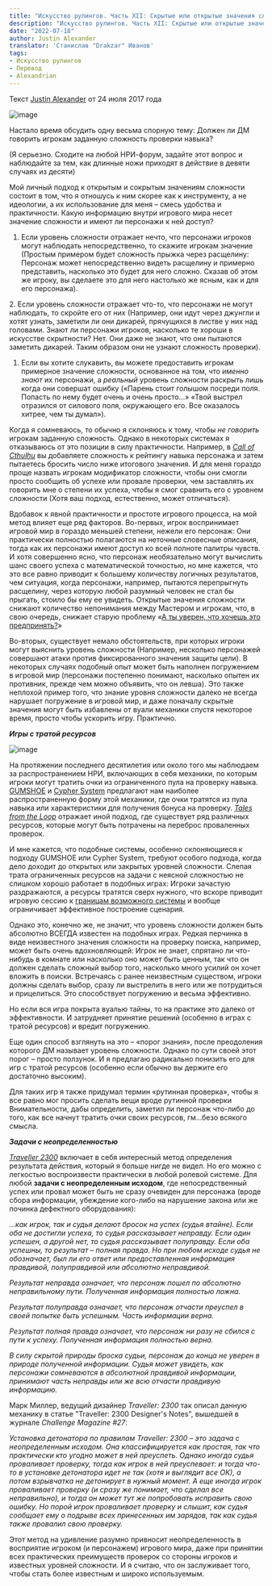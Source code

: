 ```yaml
---
title: "Искусство рулингов. Часть XII: Скрытые или открытые значения сложности"
description: "Искусство рулингов. Часть XII: Скрытые или открытые значения сложности- перевод статьи Джастина Александера."
date: "2022-07-18"
author: Justin Alexander
translator: 'Станислав "Drakzar" Иванов'
tags:
- Искусство рулингов
- Перевод
- Alexandrian
---
```


Текст [Justin Alexander](https://vk.com/away.php?to=https://thealexandrian.net/about&cc_key=) от 24 июля 2017 года

![image](https://cyborgsandmages.com/images/iskusstvo-rulingov-12-1.jpg)

Настало время обсудить одну весьма спорную тему: Должен ли ДМ говорить игрокам заданную сложность проверки навыка?

(Я серьезно. Сходите на любой НРИ-форум, задайте этот вопрос и наблюдайте за тем, как длинные ножи приходят в действие в девяти случаях из десяти)

Мой личный подход к открытым и сокрытым значениям сложности состоит в том, что я отношусь к ним скорее как к инструменту, а не идеологии, а их использование для меня – смесь удобства и практичности. Какую информацию внутри игрового мира несет значение сложности и имеют ли персонажи к ней доступ?

1. Если уровень сложности отражает нечто, что персонажи игроков могут наблюдать непосредственно, то скажите игрокам значение (Простым примером будет сложность прыжка через расщелину: Персонаж может непосредственно видеть расщелину и примерно представить, насколько это будет для него сложно. Сказав об этом же игроку, вы сделаете это для него настолько же ясным, как и для его персонажа).

2\. Если уровень сложности отражает что-то, что персонажи не могут наблюдать, то скройте его от них (Например, они идут через джунгли и хотят узнать, заметили ли они дикарей, прячущихся в листве у них над головами. Знают ли персонажи игроков, насколько те хороши в искусстве скрытности? Нет. Они даже не знают, что они пытаются заметить дикарей. Таким образом они не узнают сложность проверки).

1. Если вы хотите слукавить, вы можете предоставить игрокам примерное значение сложности, основанное на том, что _именно знают_ их персонажи, а _реальный_ уровень сложности раскрыть лишь когда они совершат ошибку («Парень стоит голышом посреди поля. Попасть по нему будет очень и очень просто…» «Твой выстрел отразился от силового поля, окружающего его. Все оказалось хитрее, чем ты думал»).

Когда я сомневаюсь, то обычно я склоняюсь к тому, чтобы _не говорить_ игрокам заданную сложность. Однако в некоторых системах я отказываюсь от это позиции в силу практичности. Например, в [_Call of Cthulhu_](https://vk.com/away.php?to=http%3A%2F%2Fwww.amazon.com%2Fexec%2Fobidos%2FASIN%2F1568824300%2Fdigitalcomi0a-20&cc_key=) вы добавляете сложность к рейтингу навыка персонажа и затем пытаетесь бросить число ниже итогового значения. И для меня гораздо проще назвать игрокам модификатор сложности, чтобы они смогли просто сообщить об успехе или провале проверки, чем заставлять их говорить мне о степени их успеха, чтобы я смог сравнить его с уровнем сложности (Хотя ваш подход, естественно, может отличаться).

Вдобавок к явной практичности и простоте игрового процесса, на мой метод влияет еще ряд факторов. Во-первых, игрок воспринимает игровой мир в гораздо меньшей степени, нежели его персонаж: Они практически полностью полагаются на неточные словесные описания, тогда как их персонажи имеют доступ ко всей полноте палитры чувств. И хотя совершенно ясно, что персонаж необязательно могут вычислить шанс своего успеха с математической точностью, но мне кажется, что это все равно приводит к большему количеству логичных результатов, чем ситуация, когда персонажи, например, пытаются перепрыгнуть расщелину, через которую любой разумный человек не стал бы прыгать, стоило бы ему ее увидеть. Открытые значения сложности снижают количество непонимания между Мастером и игрокам, что, в свою очередь, снижает старую проблему «[А ты уверен, что хочешь это предпринять?](https://vk.com/away.php?to=https%3A%2F%2Fthealexandrian.net%2Fwordpress%2F37960%2Froleplaying-games%2Fart-of-rulings-part-2-intention-and-method&cc_key=)»

Во-вторых, существует немало обстоятельств, при которых игроки могут выяснить уровень сложности (Например, несколько персонажей совершают атаки против фиксированного значения защиты цели). В некоторых случаях подобный опыт может быть наполнен погружением в игровой мир (персонажи постепенно понимают, насколько опытен их противник, прежде чем можно объявить, что он левша). Это также неплохой пример того, что знание уровня сложности далеко не всегда нарушает погружение в игровой мир, и даже поначалу скрытые значения могут быть избавлены от вуали механики спустя некоторое время, просто чтобы ускорить игру. Практично.

**_Игры с тратой ресурсов_**

![image](https://cyborgsandmages.com/images/iskusstvo-rulingov-12-2.jpg)

На протяжении последнего десятилетия или около того мы наблюдаем за распространением НРИ, включающих в себя механики, по которым игроки могут тратить очки из ограниченного пула на проверку навыка. [GUMSHOE](https://vk.com/away.php?to=https%3A%2F%2Fthealexandrian.net%2Fwordpress%2F35587%2Froleplaying-games%2Ftrail-of-cthulhu-cheat-sheet&cc_key=) и [Cypher System](https://vk.com/away.php?to=https%3A%2F%2Fthealexandrian.net%2Fwordpress%2F35046%2Froleplaying-games%2Fnumenera-system-cheat-sheet-final-version&cc_key=) предлагают нам наиболее распространенную форму этой механики, где очки тратятся из пула навыка или характеристики для получения бонуса на проверку. [_Tales from the Loop_](https://vk.com/away.php?to=https%3A%2F%2Fthealexandrian.net%2Fwordpress%2F39087%2Froleplaying-games%2Ftales-from-the-loop-system-cheat-sheet&cc_key=) отражает иной подход, где существует ряд различных ресурсов, которые могут быть потрачены на переброс проваленных проверок.

И мне кажется, что подобные системы, особенно склоняющиеся к подходу GUMSHOE или Cypher System, требуют особого подхода, когда дело доходит до открытых или закрытых уровней сложности. Слепая трата ограниченных ресурсов на задачи с неясной сложностью не слишком хорошо работает в подобных играх: Игроки зачастую раздражаются, а ресурсы тратятся сверх нужного, что вскоре приводит игровую сессию к [границам возможного системы](https://vk.com/away.php?to=https%3A%2F%2Fthealexandrian.net%2Fwordpress%2F5813%2Froleplaying-games%2Fhard-system-limits-in-scenario-design&cc_key=) и вообще ограничивает эффективное построение сценария.

Однако это, конечно же, не значит, что уровень сложности должен быть абсолютно ВСЕГДА известен на подобных играх. Редкая перчинка в виде неизвестного значения сложности на проверку поиска, например, может быть очень вдохновляющей: Игрок не знает, спрятано ли что-нибудь в комнате или насколько оно может быть ценным, так что он должен сделать сложный выбор того, насколько много усилий он хочет вложить в поиски. Встречаясь с ранее неизвестным существом, игроки должны сделать выбор, сразу ли выстрелить в него или же потрудиться и прицелиться. Это способствует погружению и весьма эффективно.

Но если вся игра покрыта вуалью тайны, то на практике это далеко от эффективности. И затрудняет принятие решений (особенно в играх с тратой ресурсов) и вредит погружению.

Еще один способ взглянуть на это – «порог знания», после преодоления которого ДМ называет уровень сложности. Однако по сути своей этот порог – просто ползунок. И я предлагаю радикально понизить его для игр с тратой ресурсов (особенно если обычно вы держите его достаточно высоким).

Для таких игр я также придумал термин «рутинная проверка», чтобы я все равно мог просить сделать вещи вроде рутинной проверки Внимательности, дабы определить, заметил ли персонаж что-либо до того, как все начнут тратить очки своих ресурсов, гм…безо всякого смысла.

**_Задачи с неопределенностью_**

[_Traveller 2300_](https://vk.com/away.php?to=http%3A%2F%2Fwww.amazon.com%2Fexec%2Fobidos%2FASIN%2F0943580161%2Fdigitalcomi0a-20&cc_key=) включает в себя интересный метод определения результата действия, который я больше нигде не видел. Но его можно с легкостью воспроизвести практически в любой ролевой системе. Для любой **задачи с неопределенным исходом**, где непосредственный успех или провал может быть не сразу очевиден для персонажа (вроде сбора информации, убеждение кого-либо на нарушение закона или же починка дефектного оборудования):

_…как игрок, так и судья делают бросок на успех (судья втайне). Если оба не достигли успеха, то судья рассказывает неправду. Если один успешен, а другой нет, то судья рассказывает полуправду. Если оба успешны, то результат – полная правда. Но при любом исходе судья не обозначает, был ли его ответ или предоставленная информация правдивой, полуправдивой или абсолютно неправдивой._

_Результат неправда означает, что персонаж пошел по абсолютно неправильному пути. Полученная информация полностью ложна._

_Результат полуправда означает, что персонаж отчасти преуспел в своей попытке быть успешным. Часть информации верна._

_Результат полная правда означает, что персонаж ни разу не сбился с пути к успеху. Полученная информация полностью верна._

_В силу скрытой природы броска судьи, персонаж до конца не уверен в природе полученной информации. Судья может увидеть, как персонажи сомневаются в абсолютной правдивой информации, принимают часть неправды или же всю отчасти правдивую информацию._

Марк Миллер, ведущий дизайнер _Traveller: 2300_ так описал данную механику в статье "Traveller: 2300 Designer's Notes", вышедшей в журнале _Challenge Magazine #27_:

_Установка детонатора по правилам Traveller: 2300 – это задача с неопределенным исходом. Она классифицируется как простая, так что практически кто угодно может в ней преуспеть. Однако иногда судья проваливает проверку, тогда как игрок в ней преуспевает: и тогда что-то в установке детонатора идет не так (хотя и выглядит все ОК), а потом взрывчатка не детонирует в нужный момент. А еще иногда игрок проваливает проверку (и сразу же понимает, что сделал все неправильно), и тогда он может тут же попробовать исправить свою ошибку. Но порой игрок проваливает проверку и слышит, как судья сообщает ему о подрыве всех принесенных им зарядов, так как судья также провалил свою проверку._

Этот метод на удивление разумно привносит неопределенность в восприятие игроком (и персонажем) игрового мира, даже при принятии всех практических преимуществ проверок со стороны игроков и известных уровней сложности. И я считаю, что он заслуживает того, чтобы стать более известным и широко используемым.

